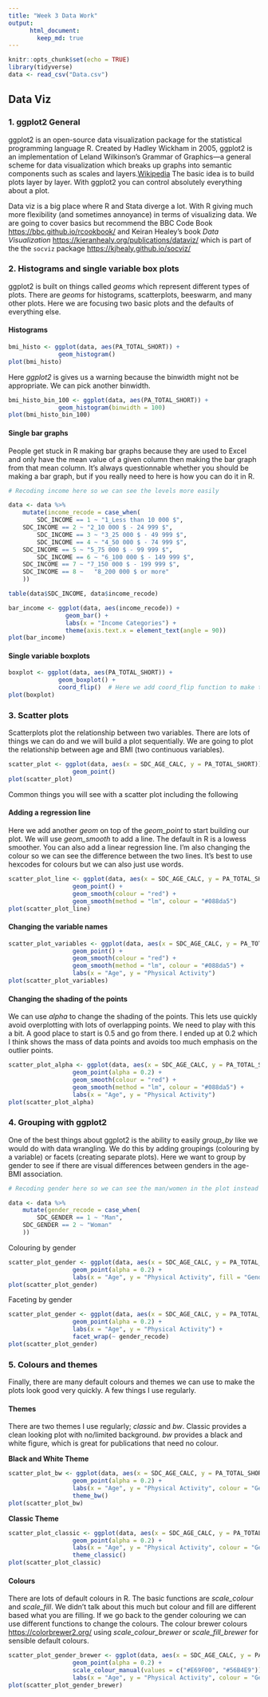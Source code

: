 ```yaml
---
title: "Week 3 Data Work"
output:
      html_document:
        keep_md: true
---
```


```r
knitr::opts_chunk$set(echo = TRUE)
library(tidyverse)
data <- read_csv("Data.csv")
```

## Data Viz

### 1. ggplot2 General

ggplot2 is an open-source data visualization package for the statistical programming language R. Created by Hadley Wickham in 2005, ggplot2 is an implementation of Leland Wilkinson's Grammar of Graphics—a general scheme for data visualization which breaks up graphs into semantic components such as scales and layers.[Wikipedia](https://en.wikipedia.org/wiki/Ggplot2) The basic idea is to build plots layer by layer. With ggplot2 you can control absolutely everything about a plot. 

Data viz is a big place where R and Stata diverge a lot. With R giving much more flexibility (and sometimes annoyance) in terms of visualizing data. We are going to cover basics but recommend the BBC Code Book [https://bbc.github.io/rcookbook/](https://bbc.github.io/rcookbook/) and Keiran Healey's book _Data Visualization_ [https://kieranhealy.org/publications/dataviz/](https://kieranhealy.org/publications/dataviz/) which is part of the the `socviz` package [https://kjhealy.github.io/socviz/](https://kjhealy.github.io/socviz/. )

### 2. Histograms and single variable box plots

ggplot2 is built on things called *geoms* which represent different types of plots. There are *geoms* for histograms, scatterplots, beeswarm, and many other plots. Here we are focusing two basic plots and the defaults of everything else. 

#### Histograms

```r
bmi_histo <- ggplot(data, aes(PA_TOTAL_SHORT)) + 
              geom_histogram()
plot(bmi_histo)
```

Here *ggplot2* is gives us a warning because the binwidth might not be appropriate. We can pick another binwidth. 

```r
bmi_histo_bin_100 <- ggplot(data, aes(PA_TOTAL_SHORT)) + 
              geom_histogram(binwidth = 100)
plot(bmi_histo_bin_100)
```

#### Single bar graphs

People get stuck in R making bar graphs because they are used to Excel and only have the mean value of a given column then making the bar graph from that mean column. It's always questionnable whether you should be making a bar graph, but if you really need to here is how you can do it in R. 

```r
# Recoding income here so we can see the levels more easily

data <- data %>%
	mutate(income_recode = case_when(
		SDC_INCOME == 1 ~ "1_Less than 10 000 $",
    SDC_INCOME == 2 ~ "2_10 000 $ - 24 999 $",
		SDC_INCOME == 3 ~ "3_25 000 $ - 49 999 $",
		SDC_INCOME == 4 ~ "4_50 000 $ - 74 999 $",
    SDC_INCOME == 5 ~ "5_75 000 $ - 99 999 $",
		SDC_INCOME == 6 ~ "6_100 000 $ - 149 999 $",
    SDC_INCOME == 7 ~ "7_150 000 $ - 199 999 $",
    SDC_INCOME == 8 ~	"8_200 000 $ or more"
	))

table(data$SDC_INCOME, data$income_recode)
```

```r
bar_income <- ggplot(data, aes(income_recode)) + 
                geom_bar() + 
                labs(x = "Income Categories") + 
                theme(axis.text.x = element_text(angle = 90))       
plot(bar_income)
```

#### Single variable boxplots

```r
boxplot <- ggplot(data, aes(PA_TOTAL_SHORT)) + 
              geom_boxplot() + 
              coord_flip()  # Here we add coord_flip function to make the boxplot more as we would expect
plot(boxplot)
```

### 3. Scatter plots

Scatterplots plot the relationship between two variables. There are lots of things we can do and we will build a plot sequentially. We are going to plot the relationship between age and BMI (two continuous variables). 

```r
scatter_plot <- ggplot(data, aes(x = SDC_AGE_CALC, y = PA_TOTAL_SHORT)) + 
                  geom_point()
plot(scatter_plot)
```

Common things you will see with a scatter plot including the following

#### Adding a regression line

Here we add another *geom* on top of the *geom_point* to start building our plot. We will use *geom_smooth* to add a line. The default in R is a lowess smoother. You can also add a linear regression line. I'm also changing the colour so we can see the difference between the two lines. It's best to use hexcodes for colours but we can also just use words. 

```r
scatter_plot_line <- ggplot(data, aes(x = SDC_AGE_CALC, y = PA_TOTAL_SHORT)) + 
                  geom_point() + 
                  geom_smooth(colour = "red") + 
                  geom_smooth(method = "lm", colour = "#088da5")
plot(scatter_plot_line)
```

#### Changing the variable names

```r
scatter_plot_variables <- ggplot(data, aes(x = SDC_AGE_CALC, y = PA_TOTAL_SHORT)) + 
                  geom_point() + 
                  geom_smooth(colour = "red") + 
                  geom_smooth(method = "lm", colour = "#088da5") +
                  labs(x = "Age", y = "Physical Activity")
plot(scatter_plot_variables)
```

#### Changing the shading of the points

We can use *alpha* to change the shading of the points. This lets use quickly avoid overplotting with lots of overlapping points. We need to play with this a bit. A good place to start is 0.5 and go from there. I ended up at 0.2 which I think shows the mass of data points and avoids too much emphasis on the outlier points. 

```r
scatter_plot_alpha <- ggplot(data, aes(x = SDC_AGE_CALC, y = PA_TOTAL_SHORT)) + 
                  geom_point(alpha = 0.2) + 
                  geom_smooth(colour = "red") + 
                  geom_smooth(method = "lm", colour = "#088da5") +
                  labs(x = "Age", y = "Physical Activity")
plot(scatter_plot_alpha)
```

### 4. Grouping with ggplot2

One of the best things about ggplot2 is the ability to easily *group_by* like we would do with data wrangling. We do this by adding groupings (colouring by a variable) or facets (creating separate plots). Here we want to group by gender to see if there are visual differences between genders in the age-BMI association. 

```r
# Recoding gender here so we can see the man/women in the plot instead of 1 and 2

data <- data %>%
	mutate(gender_recode = case_when(
		SDC_GENDER == 1 ~ "Man",
    SDC_GENDER == 2 ~ "Woman"
	))
```

Colouring by gender
```r
scatter_plot_gender <- ggplot(data, aes(x = SDC_AGE_CALC, y = PA_TOTAL_SHORT, colour = gender_recode)) + 
                  geom_point(alpha = 0.2) + 
                  labs(x = "Age", y = "Physical Activity", fill = "Gender") 
plot(scatter_plot_gender)
```

Faceting by gender
```r
scatter_plot_gender <- ggplot(data, aes(x = SDC_AGE_CALC, y = PA_TOTAL_SHORT)) + 
                  geom_point(alpha = 0.2) + 
                  labs(x = "Age", y = "Physical Activity") +
                  facet_wrap(~ gender_recode)
plot(scatter_plot_gender)
```


### 5. Colours and themes

Finally, there are many default colours and themes we can use to make the plots look good very quickly. A few things I use regularly. 

#### Themes

There are two themes I use regularly; *classic* and *bw*. Classic provides a clean looking plot with no/limited background. *bw* provides a black and white figure, which is great for publications that need no colour. 

**Black and White Theme**

```r
scatter_plot_bw <- ggplot(data, aes(x = SDC_AGE_CALC, y = PA_TOTAL_SHORT, colour = gender_recode)) + 
                  geom_point(alpha = 0.2) + 
                  labs(x = "Age", y = "Physical Activity", colour = "Gender") +
                  theme_bw()
plot(scatter_plot_bw)
```

**Classic Theme**

```r
scatter_plot_classic <- ggplot(data, aes(x = SDC_AGE_CALC, y = PA_TOTAL_SHORT, colour = gender_recode)) + 
                  geom_point(alpha = 0.2) + 
                  labs(x = "Age", y = "Physical Activity", colour = "Gender") +
                  theme_classic()
plot(scatter_plot_classic)
```

#### Colours

There are lots of default colours in R. The basic functions are *scale_colour* and *scale_fill*. We didn't talk about this much but colour and fill are different based what you are filling. If we go back to the gender colouring we can use different functions to change the colours. The colour brewer colours [https://colorbrewer2.org/](https://colorbrewer2.org/) using *scale_colour_brewer* or *scale_fill_brewer* for sensible default colours. 

```r
scatter_plot_gender_brewer <- ggplot(data, aes(x = SDC_AGE_CALC, y = PA_TOTAL_SHORT, colour = gender_recode)) + 
                  geom_point(alpha = 0.2) + 
                  scale_colour_manual(values = c("#E69F00", "#56B4E9")) +
                  labs(x = "Age", y = "Physical Activity", colour = "Gender") 
plot(scatter_plot_gender_brewer)
```
